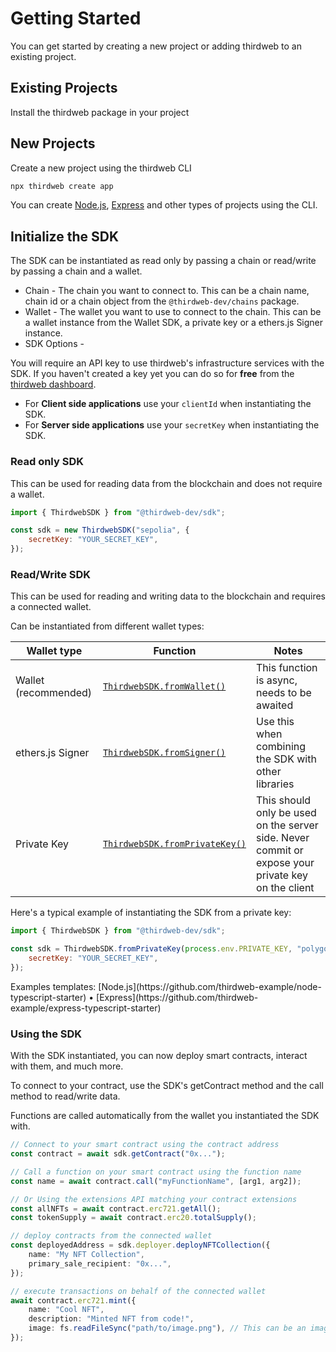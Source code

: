 
# Getting Started

You can get started by creating a new project or adding thirdweb to an existing project.

## Existing Projects

Install the thirdweb package in your project

<InstallTabs
	thirdwebInstallSupported={true}
	npm="npm i @thirdweb-dev/sdk ethers@^5"
	yarn="yarn add @thirdweb-dev/sdk ethers@^5"
	pnpm="pnpm i @thirdweb-dev/sdk ethers@^5"
/>

## New Projects

Create a new project using the thirdweb CLI

```bash
npx thirdweb create app
```

You can create [Node.js](https://github.com/thirdweb-example/node-typescript-starter),
[Express](https://github.com/thirdweb-example/express-typescript-starter) and other types of projects using the CLI.

## Initialize the SDK

The SDK can be instantiated as read only by passing a chain or read/write by passing a chain and a wallet.

- Chain - The chain you want to connect to. This can be a chain name, chain id or a chain object from the `@thirdweb-dev/chains` package.
- Wallet - The wallet you want to use to connect to the chain. This can be a wallet instance from the Wallet SDK, a private key or a ethers.js Signer instance.
- SDK Options -

<Callout variant="info" title='API Key'>

You will require an API key to use thirdweb's infrastructure services with the SDK. If you haven't created a key yet you can do so for **free** from the [thirdweb dashboard](https://thirdweb.com/create-api-key).

- For **Client side applications** use your `clientId` when instantiating the SDK.
- For **Server side applications** use your `secretKey` when instantiating the SDK.

</Callout>

### Read only SDK

This can be used for reading data from the blockchain and does not require a wallet.

```jsx
import { ThirdwebSDK } from "@thirdweb-dev/sdk";

const sdk = new ThirdwebSDK("sepolia", {
	secretKey: "YOUR_SECRET_KEY",
});
```

### Read/Write SDK

This can be used for reading and writing data to the blockchain and requires a connected wallet.

Can be instantiated from different wallet types:

| Wallet type          | Function                                                                            | Notes                                                                                              |
| -------------------- | ----------------------------------------------------------------------------------- | -------------------------------------------------------------------------------------------------- |
| Wallet (recommended) | [`ThirdwebSDK.fromWallet()`](/references/typescript/ThirdwebSDK#fromWallet)         | This function is async, needs to be awaited                                                        |
| ethers.js Signer     | [`ThirdwebSDK.fromSigner()`](/references/typescript/ThirdwebSDK#fromSigner)         | Use this when combining the SDK with other libraries                                               |
| Private Key          | [`ThirdwebSDK.fromPrivateKey()`](/references/typescript/ThirdwebSDK#fromPrivateKey) | This should only be used on the server side. Never commit or expose your private key on the client |

Here's a typical example of instantiating the SDK from a private key:

```jsx
import { ThirdwebSDK } from "@thirdweb-dev/sdk";

const sdk = ThirdwebSDK.fromPrivateKey(process.env.PRIVATE_KEY, "polygon", {
	secretKey: "YOUR_SECRET_KEY",
});
```

<div className="flex gap-3">
	Examples templates:
	[Node.js](https://github.com/thirdweb-example/node-typescript-starter) •
	[Express](https://github.com/thirdweb-example/express-typescript-starter)
</div>

### Using the SDK

With the SDK instantiated, you can now deploy smart contracts, interact with them, and much more.

To connect to your contract, use the SDK's getContract method and the call method to read/write data.

Functions are called automatically from the wallet you instantiated the SDK with.

```ts
// Connect to your smart contract using the contract address
const contract = await sdk.getContract("0x...");

// Call a function on your smart contract using the function name
const name = await contract.call("myFunctionName", [arg1, arg2]);

// Or Using the extensions API matching your contract extensions
const allNFTs = await contract.erc721.getAll();
const tokenSupply = await contract.erc20.totalSupply();

// deploy contracts from the connected wallet
const deployedAddress = sdk.deployer.deployNFTCollection({
	name: "My NFT Collection",
	primary_sale_recipient: "0x...",
});

// execute transactions on behalf of the connected wallet
await contract.erc721.mint({
	name: "Cool NFT",
	description: "Minted NFT from code!",
	image: fs.readFileSync("path/to/image.png"), // This can be an image url or file
});
```
